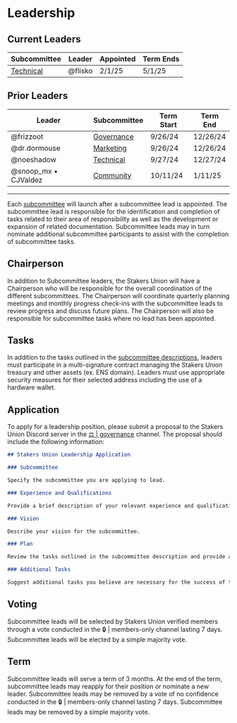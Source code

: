 # Leadership

## Current Leaders

| Subcommittee                                      | Leader               | Appointed | Term Ends |
| ------------------------------------------------- | -------------------- | --------- | --------- |
| [Technical](/governance/subcommittees#-technical) | @flisko              | 2/1/25    | 5/1/25    |

## Prior Leaders

| Leader               | Subcommittee                                        | Term Start | Term End |
| -------------------- | --------------------------------------------------- | ---------- | -------- |
| @frizzoot            | [Governance](/governance/subcommittees#-governance) | 9/26/24    | 12/26/24 |
| @dr.dormouse         | [Marketing](/governance/subcommittees#-marketing)   | 9/26/24    | 12/26/24 |
| @noeshadow           | [Technical](/governance/subcommittees#-technical)   | 9/27/24    | 12/27/24 |
| @snoop_mx • CJValdez | [Community](/governance/subcommittees#-community)   | 10/11/24   | 1/11/25  |

---

Each [subcommittee](/governance/subcommittees) will launch after a subcommittee lead is appointed. The subcommittee lead is responsible for the identification and completion of tasks related to their area of responsibility as well as the development or expansion of related documentation. Subcommittee leads may in turn nominate additional subcommittee participants to assist with the completion of subcommittee tasks.

## Chairperson

In addition to Subcommittee leaders, the Stakers Union will have a Chairperson who will be responsible for the overall coordination of the different subcommittees. The Chairperson will coordinate quarterly planning meetings and monthly progress check-ins with the subcommittee leads to review progress and discuss future plans. The Chairperson will also be responsible for subcommittee tasks where no lead has been appointed.

## Tasks

In addition to the tasks outlined in the [subcommittee descriptions](/governance/subcommittees), leaders must participate in a multi-signature contract managing the Stakers Union treasury and other assets (ex. ENS domain). Leaders must use appropriate security measures for their selected address including the use of a hardware wallet.

## Application

To apply for a leadership position, please submit a proposal to the Stakers Union Discord server in the [⚖️ | governance](https://discord.gg/Ky49AwEAYN) channel. The proposal should include the following information:

```md copy
## Stakers Union Leadership Application

### Subcommittee

Specify the subcommittee you are applying to lead.

### Experience and Qualifications

Provide a brief description of your relevant experience and qualifications.

### Vision

Describe your vision for the subcommittee.

### Plan

Review the tasks outlined in the subcommittee description and provide a brief description of how you plan to complete them.

### Additional Tasks

Suggest additional tasks you believe are necessary for the success of the subcommittee.
```

## Voting

Subcommittee leads will be selected by Stakers Union verified members through a vote conducted in the 🔒 | members-only channel lasting 7 days. Subcommittee leads will be elected by a simple majority vote.

## Term

Subcommittee leads will serve a term of 3 months. At the end of the term, subcommittee leads may reapply for their position or nominate a new leader. Subcommittee leads may be removed by a vote of no confidence conducted in the 🔒 | members-only channel lasting 7 days. Subcommittee leads may be removed by a simple majority vote.
